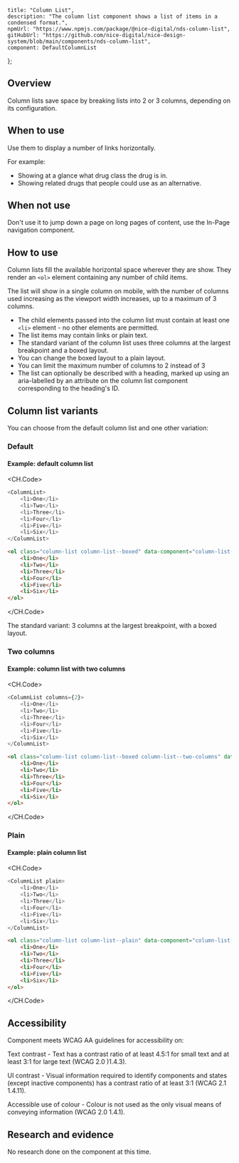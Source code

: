 
	title: "Column List",
	description: "The column list component shows a list of items in a condensed format.",
	npmUrl: "https://www.npmjs.com/package/@nice-digital/nds-column-list",
	gitHubUrl: "https://github.com/nice-digital/nice-design-system/blob/main/components/nds-column-list",
	component: DefaultColumnList
};

## Overview

Column lists save space by breaking lists into 2 or 3 columns, depending on its configuration.

## When to use

Use them to display a number of links horizontally.

For example:

-   Showing at a glance what drug class the drug is in.
-   Showing related drugs that people could use as an alternative.


## When not use

Don't use it to jump down a page on long pages of content, use the In-Page navigation component.

## How to use

Column lists fill the available horizontal space wherever they are show. They render an `<ol>` element containing any number of child items.

The list will show in a single column on mobile, with the number of columns used increasing as the viewport width increases, up to a maximum of 3 columns.

-   The child elements passed into the column list must contain at least one `<li>` element - no other elements are permitted.
-   The list items may contain links or plain text.
-   The standard variant of the column list uses three columns at the largest breakpoint and a boxed layout.
-   You can change the boxed layout to a plain layout.
-   You can limit the maximum number of columns to 2 instead of 3
-   The list can optionally be described with a heading, marked up using an aria-labelled by an attribute on the column list component corresponding to the heading's ID.

## Column list variants

You can choose from the default column list and one other variation:

### Default

<Example>
<h4>Example: default column list</h4>
<DefaultColumnList />

<CH.Code>
```js React
<ColumnList>
	<li>One</li>
	<li>Two</li>
	<li>Three</li>
	<li>Four</li>
	<li>Five</li>
	<li>Six</li>
</ColumnList>
```
```html HTML
<ol class="column-list column-list--boxed" data-component="column-list--boxed">
	<li>One</li>
	<li>Two</li>
	<li>Three</li>
	<li>Four</li>
	<li>Five</li>
	<li>Six</li>
</ol>
```
</CH.Code>
</Example>

The standard variant: 3 columns at the largest breakpoint, with a boxed layout.

### Two columns

<Example>
<h4>Example: column list with two columns</h4>
<TwoColumnColumnList />

<CH.Code>
```js React
<ColumnList columns={2}>
	<li>One</li>
	<li>Two</li>
	<li>Three</li>
	<li>Four</li>
	<li>Five</li>
	<li>Six</li>
</ColumnList>
```
```html HTML
<ol class="column-list column-list--boxed column-list--two-columns" data-component="column-list--boxed">
	<li>One</li>
	<li>Two</li>
	<li>Three</li>
	<li>Four</li>
	<li>Five</li>
	<li>Six</li>
</ol>
```
</CH.Code>
</Example>

### Plain

<Example>
<h4>Example: plain column list</h4>
<PlainColumnList />

<CH.Code>
```js React
<ColumnList plain>
	<li>One</li>
	<li>Two</li>
	<li>Three</li>
	<li>Four</li>
	<li>Five</li>
	<li>Six</li>
</ColumnList>
```
```html HTML
<ol class="column-list column-list--plain" data-component="column-list--plain">
	<li>One</li>
	<li>Two</li>
	<li>Three</li>
	<li>Four</li>
	<li>Five</li>
	<li>Six</li>
</ol>
```
</CH.Code>
</Example>

## Accessibility

Component meets WCAG AA guidelines for accessibility on:

Text contrast - Text has a contrast ratio of at least 4.5:1 for small text and at least 3:1 for large text (WCAG 2.0 )1.4.3).

UI contrast - Visual information required to identify components and states (except inactive components) has a contrast ratio of at least 3:1 (WCAG 2.1 1.4.11).

Accessible use of colour - Colour is not used as the only visual means of conveying information (WCAG 2.0 1.4.1).

## Research and evidence

No research done on the component at this time.

